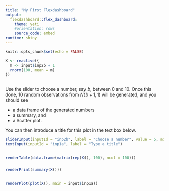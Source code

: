 ---
title: "My First Flexdashboard"
output: 
  flexdashboard::flex_dashboard:
    theme: yeti
    #orientation: rows
    source_code: embed
runtime: shiny
---

```{r setup, include = FALSE}
knitr::opts_chunk$set(echo = FALSE)
```

```{r}
X <- reactive({
  m <- input$inp2b + 1
  rnorm(100, mean = m)
})
```

## {.sidebar} 

Use the slider to choose a number, say $b$, between $0$ and $10$. Once this done, $10$ random observations from $N(b+1,1)$ will be generated, and you should see

* a data frame of the generated numbers
* a summary, and
* a Scatter plot.  

You can then introduce a title for this plot in the text box below. 

```{r}
sliderInput(inputId = "inp2b", label = "Choose a number", value = 5, min = 0, max = 10, step = 0.5)
textInput(inputId = "inp1a", label = "Type a title")
```

##

### 

```{r}
renderTable(data.frame(matrix(rep(X(), 100), ncol = 100)))
```

###

```{r}
renderPrint(summary(X()))
```

##

### 

```{r}
renderPlot(plot(X(), main = input$inp1a))
```


